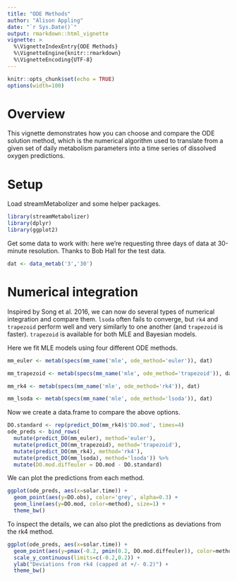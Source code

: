 ```yaml
---
title: "ODE Methods"
author: "Alison Appling"
date: "`r Sys.Date()`"
output: rmarkdown::html_vignette
vignette: >
  %\VignetteIndexEntry{ODE Methods}
  %\VignetteEngine{knitr::rmarkdown}
  %\VignetteEncoding{UTF-8}
---
```

  
  
```r
knitr::opts_chunk$set(echo = TRUE)
options(width=100)
```

# Overview

This vignette demonstrates how you can choose and compare the ODE solution
method, which is the numerical algorithm used to translate from a given set of
daily metabolism parameters into a time series of dissolved oxygen predictions.

# Setup

Load streamMetabolizer and some helper packages.

```r
library(streamMetabolizer)
library(dplyr)
library(ggplot2)
```

Get some data to work with: here we're requesting three days of data at 
30-minute resolution. Thanks to Bob Hall for the test data.

```r
dat <- data_metab('3','30')
```

# Numerical integration

Inspired by Song et al. 2016, we can now do several types of numerical 
integration and compare them. `lsoda` often fails to converge, but `rk4` and 
`trapezoid` perform well and very similarly to one another (and `trapezoid` is 
faster). `trapezoid` is available for both MLE and Bayesian models.

Here we fit MLE models using four different ODE methods.
```r
mm_euler <- metab(specs(mm_name('mle', ode_method='euler')), dat)
```

```r
mm_trapezoid <- metab(specs(mm_name('mle', ode_method='trapezoid')), dat)
```

```r
mm_rk4 <- metab(specs(mm_name('mle', ode_method='rk4')), dat) 
```

```r
mm_lsoda <- metab(specs(mm_name('mle', ode_method='lsoda')), dat) 
```

Now we create a data.frame to compare the above options.
```r
DO.standard <- rep(predict_DO(mm_rk4)$'DO.mod', times=4)
ode_preds <- bind_rows(
  mutate(predict_DO(mm_euler), method='euler'),
  mutate(predict_DO(mm_trapezoid), method='trapezoid'),
  mutate(predict_DO(mm_rk4), method='rk4'),
  mutate(predict_DO(mm_lsoda), method='lsoda')) %>%
  mutate(DO.mod.diffeuler = DO.mod - DO.standard)
```

We can plot the predictions from each method.
```r
ggplot(ode_preds, aes(x=solar.time)) +
  geom_point(aes(y=DO.obs), color='grey', alpha=0.3) +
  geom_line(aes(y=DO.mod, color=method), size=1) +
  theme_bw()
```

To inspect the details, we can also plot the predictions as deviations from the rk4 method.
```r
ggplot(ode_preds, aes(x=solar.time)) +
  geom_point(aes(y=pmax(-0.2, pmin(0.2, DO.mod.diffeuler)), color=method), size=1, alpha=0.8) +
  scale_y_continuous(limits=c(-0.2,0.2)) +
  ylab("Deviations from rk4 (capped at +/- 0.2)") +
  theme_bw()
```
